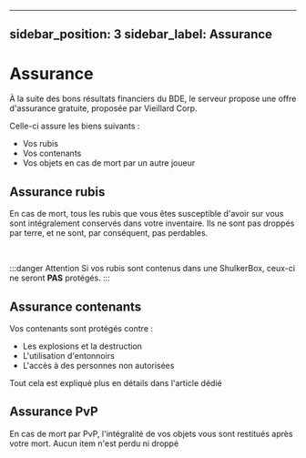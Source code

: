 
---
sidebar_position: 3
sidebar_label: Assurance
---

# Assurance
À la suite des bons résultats financiers du BDE, le serveur propose une offre d'assurance gratuite, proposée par Vieillard Corp.

Celle-ci assure les biens suivants :

- Vos rubis
- Vos contenants
- Vos objets en cas de mort par un autre joueur

## Assurance rubis
En cas de mort, tous les rubis que vous êtes susceptible d'avoir sur vous sont intégralement conservés dans votre inventaire. Ils ne sont pas droppés par terre, et ne sont, par conséquent, pas perdables.

<ReactPlayer playing controls url='/content/demoAssur.mp4' />

<br/>

:::danger Attention
Si vos rubis sont contenus dans une ShulkerBox, ceux-ci ne seront **PAS** protégés.
:::

## Assurance contenants
Vos contenants sont protégés contre :

- Les explosions et la destruction
- L'utilisation d'entonnoirs 
- L'accès à des personnes non autorisées

Tout cela est expliqué plus en détails dans l'article dédié

## Assurance PvP
En cas de mort par PvP, l'intégralité de vos objets vous sont restitués après votre mort. Aucun item n'est perdu ni droppé
